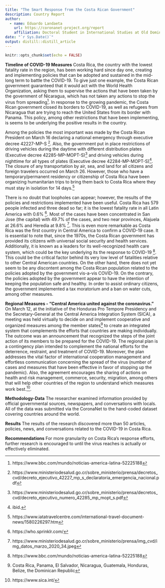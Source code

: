 ```yaml
---
title: "The Smart Response from the Costa Rican Government"
description: Country Report
author:
  - name: Eduardo Landaeta 
    url: https://coronanet-project.org/report
    affiliation: Doctoral Student in International Studies at Old Dominion University
date: "`r Sys.Date()`"
output: distill::distill_article
---
```


```r
knitr::opts_chunk$set(echo = FALSE)
```

**Timeline of COVID-19 Measures**
Costa Rica, the country with the lowest fatality rate in the region, has been working hard since day one, creating and implementing policies that can be adopted and sustained in the mid-long term to battle the COVID-19. To give just one example, the Costa Rican government guaranteed that it would act with the World Health Organization, asking them to supervise the actions that have been taken by the government of Nicaragua, which has not taken any actions to stop the virus from spreading^[https://www.bbc.com/mundo/noticias-america-latina-52225188]. In response to the growing pandemic, the Costa Rican government closed its borders to COVID-19, as well as refugees from Nicaragua that are trying to reach the United States from its border with Panama. This policy, among other restrictions that have been implementing, is seems to be underlying the positive results in the country. 

Among the policies the most important was made by the Costa Rican President on March 16 declaring a national emergency through executive decree 42227-MP-S ^[https://www.ministeriodesalud.go.cr/sobre_ministerio/prensa/decretos_cvd/decreto_ejecutivo_42227_mp_s_declaratoria_emergencia_nacional.pdf]. Also, the government put in place restrictions of driving vehicles during the daytime with different distribution plates (Executive decree 42285-MP-MOPT-S)^[https://www.ministeriodesalud.go.cr/sobre_ministerio/prensa/decretos_cvd/decreto_ejecutivo_numero_42285_mp_mopt_s.pdf]  and driving vehicles during nighttime for all types of plates (Executive decree 42284-MP-MOPT-S)^[ibid.]. The closure of any transportation by air, sea, and land for all citizens and foreign  travelers occurred on March 26. However, those who have a temporary/permanent residency or citizenship of Costa Rica have been organizing humanitarian trips to bring them back to Costa Rica where they must stay in isolation for 14 days.^[https://www.iatatravelcentre.com/international-travel-document-news/1580226297.htm]  

There is no doubt that loopholes can appear; however, the results of the policies and restrictions implemented have been useful. Costa Rica has 579 people infected and three dead so far; it is the lowest fatality rate in all Latin America with 0.6% ^[https://who.sprinklr.com/]. Most of the cases have been concentrated in San Jose (the capital) with 49.7%  of the cases, and two near provinces, Alajuela  at 26.6% and Heredia at 9.8% ^[https://www.ministeriodesalud.go.cr/sobre_ministerio/prensa/img_cvd/img_datos_marzo_2020_34.jpeg]. This is even more remarkable as Costa Rica was the first country in Central America to confirm a COVID-19 case. It is essential to note that, since the 1970s, the Costa Rican government has provided its citizens with universal social security and health services. Additionally, it is known as a leaders for its well-recognized health care system, which could be the key underlying its the response to COVID-19 ^[https://www.bbc.com/mundo/noticias-america-latina-52225188]. This could be the critical factor behind  its very low level of fatalities relative to other Central American countries. On the other hand, there does not yet seem to be any discontent among the Costa Rican population related to the policies adopted by the government vis-a-vis COVID-19. On the contrary, the policies adopted by the government appear to have the intention of keeping the population safe and healthy. In order to assist ordinary citizens, the government implemented a tax moratorium and a ban on water cuts, among other measures. 

**Regional Measures - "Central America united against the coronavirus."**
On March 12, at the initiative of the Honduras Pro Tempore Presidency and the Secretary-General at the Central America Integration System (SICA), a meeting was held virtually to decide on and implement cooperative and organized measures among the member states^[Costa Rica, Panama, El Salvador, Nicaragua, Guatemala, Honduras, Belize, the Dominican Republic] to create an integrated system that complements the efforts that countries are making individually. The outcome was an announcement that recognized the steps of the joint action of its members to be prepared for the COVID-19. The regional plan is a contingency plan intended to complement the national efforts for the deterrence, restraint, and treatment of COVID-19. Moreover, the plan addresses the vital factor of international cooperation management and effortless communication concerning the spread of the virus (number of cases and measures that have been effective in favor of stopping up the pandemic). Also, the agreement encourages the sharing of actions on health and risk management, commerce, security, migration, among others that will help other countries of the region to understand which measures work best.^[https://www.sica.int/].


**Methodology-Data**
The researcher examined information provided by official governmental sources, newspapers, and conversations with locals. All of the data was submitted via the CoronaNet to the hand-coded dataset covering countries around the world.

**Results**
The results of the research discovered more than 50 articles, policies, news, and conversations related to the COVID-19 in Costa Rica.

**Recommendations**
For more granularity on Costa Rica's response efforts, further research is encouraged to until the virus reaches is actually or effectively eliminated.


  
  


